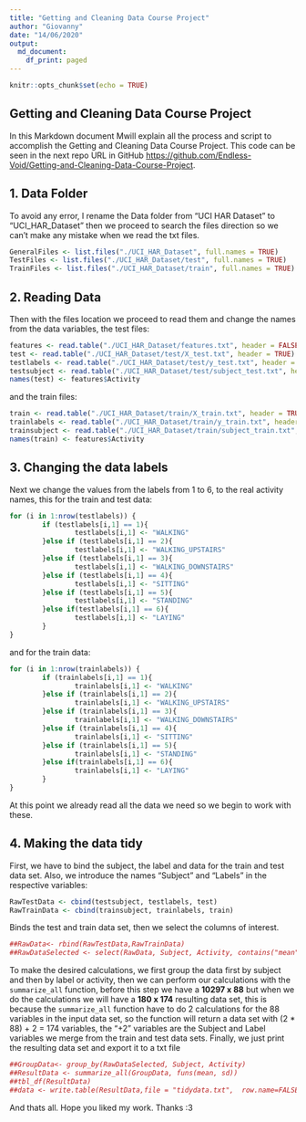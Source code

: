 ```yaml
---
title: "Getting and Cleaning Data Course Project"
author: "Giovanny"
date: "14/06/2020"
output: 
  md_document:
    df_print: paged
---
```


```r
knitr::opts_chunk$set(echo = TRUE)
```

## Getting and Cleaning Data Course Project

In this Markdown document Mwill explain all the process and script to  accomplish the Getting and Cleaning Data Course Project. This code can be seen in the next repo URL in GitHub <https://github.com/Endless-Void/Getting-and-Cleaning-Data-Course-Project>.

## 1. Data Folder

To avoid any error, I rename the Data folder from “UCI HAR Dataset” to “UCI_HAR_Dataset” then we proceed to search the files direction so we can’t make any mistake when we read the txt files.  

```r
GeneralFiles <- list.files("./UCI_HAR_Dataset", full.names = TRUE)
TestFiles <- list.files("./UCI_HAR_Dataset/test", full.names = TRUE)
TrainFiles <- list.files("./UCI_HAR_Dataset/train", full.names = TRUE)
```

## 2. Reading Data

Then with the files location we proceed to read them and change the names from the data variables, the test files:

```r
features <- read.table("./UCI_HAR_Dataset/features.txt", header = FALSE, col.names = c("ActivityID", "Activity"))
test <- read.table("./UCI_HAR_Dataset/test/X_test.txt", header = TRUE)
testlabels <- read.table("./UCI_HAR_Dataset/test/y_test.txt", header = TRUE, col.names = c("Activity"))
testsubject <- read.table("./UCI_HAR_Dataset/test/subject_test.txt", header = TRUE, col.names = c("Subject"))
names(test) <- features$Activity
```
 
and the train files:

```r
train <- read.table("./UCI_HAR_Dataset/train/X_train.txt", header = TRUE)
trainlabels <- read.table("./UCI_HAR_Dataset/train/y_train.txt", header = TRUE, col.names = c("Activity"))
trainsubject <- read.table("./UCI_HAR_Dataset/train/subject_train.txt", header = TRUE, col.names = c("Subject"))
names(train) <- features$Activity
```

## 3. Changing the data labels 

Next we change the values from the labels from 1 to 6, to the real activity names, this for the train and test data:

```r
for (i in 1:nrow(testlabels)) {
        if (testlabels[i,1] == 1){
                testlabels[i,1] <- "WALKING"
        }else if (testlabels[i,1] == 2){
                testlabels[i,1] <- "WALKING_UPSTAIRS"
        }else if (testlabels[i,1] == 3){
                testlabels[i,1] <- "WALKING_DOWNSTAIRS"
        }else if (testlabels[i,1] == 4){
                testlabels[i,1] <- "SITTING"
        }else if (testlabels[i,1] == 5){
                testlabels[i,1] <- "STANDING"
        }else if(testlabels[i,1] == 6){
                testlabels[i,1] <- "LAYING" 
        }
}
```

and for the train data: 

```r
for (i in 1:nrow(trainlabels)) {
        if (trainlabels[i,1] == 1){
                trainlabels[i,1] <- "WALKING"
        }else if (trainlabels[i,1] == 2){
                trainlabels[i,1] <- "WALKING_UPSTAIRS"
        }else if (trainlabels[i,1] == 3){
                trainlabels[i,1] <- "WALKING_DOWNSTAIRS"
        }else if (trainlabels[i,1] == 4){
                trainlabels[i,1] <- "SITTING"
        }else if (trainlabels[i,1] == 5){
                trainlabels[i,1] <- "STANDING"
        }else if(trainlabels[i,1] == 6){
                trainlabels[i,1] <- "LAYING" 
        }
}
```

At this point we already read all the data we need so we begin to work with these. 

## 4. Making the data tidy 

First, we have to bind the subject, the label and data for the train and test data set. Also, we introduce the names “Subject” and “Labels” in the respective variables: 


```r
RawTestData <- cbind(testsubject, testlabels, test)
RawTrainData <- cbind(trainsubject, trainlabels, train)
```

Binds the test and train data set, then we select the columns of interest. 

```r
##RawData<- rbind(RawTestData,RawTrainData)
##RawDataSelected <- select(RawData, Subject, Activity, contains("mean"), contains("std"))
```

To make the desired calculations, we first group the data first by subject and then by label or activity, then we can perform our calculations with the `summarize_all` function, before this step we have a **10297 x 88** but when we do the calculations we will have a **180  x 174** resulting data set, this is because the `summarize_all` function have to do 2 calculations for the 88 variables in the input data set, so the function will return a data set with (2 * 88) + 2 = 174 variables, the "+2" variables are the Subject and Label variables we merge from the train and test data sets. Finally, we just print the resulting data set and export it to a txt file

```r
##GroupData<- group_by(RawDataSelected, Subject, Activity)
##ResultData <- summarize_all(GroupData, funs(mean, sd))
##tbl_df(ResultData)
##data <- write.table(ResultData,file = "tidydata.txt",  row.name=FALSE)
```


And thats all. Hope you liked my work. Thanks     :3 


